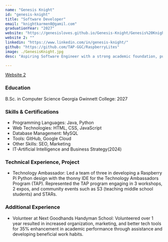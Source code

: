 ```yaml
---
name: "Genesis Knight"
id: "genesis-knight"
title: "Software Developer"
email: "knightkarmen0@gamil.com"
graduationYear: "2027"
website: "https://genesisloves.github.io/Genesis-Knight/Genesis%20Knight.html"
website 2: ""
linkedin: "https://www.linkedin.com/in/genesis-knight/"
github: "https://github.com/TAP-GGC/RaspberryLites"
image: ./GenesisKnight.jpg
desc: "Aspiring Software Engineer with a strong academic foundation, pursuing a master's degree in information technology, and a bachelor's degree in management information systems."

---
```


[Website 2](https://genesisloves.github.io/GenesisResume/project2.html)

### Education
<div>
B.Sc. in Computer Science Georgia Gwinnett College: 2027
</div>

### Skills & Certifications
<ul>
  <li> Programming Languages: Java, Python</li>
  <li>Web Technologies: HTML, CSS, JavaScript</li>
  <li>Database Management: MySQL</li>
  <li>Tools: GitHub, Google Cloud</li>
  <li>Other Skills: SEO, Marketing</li>
  <li>IT-Artificial Intelligence and Business Strategy(2024)</li>
</ul>

### Technical Experience, Project
<ul>
  <li>Technology Ambassador: Led a team of three in developing a Raspberry Pi Python design with the thonny IDE for the Technology Ambassadors Program (TAP). Represented the TAP program engaging in 3 workshops, 2 expos, and community events such as S3 (teaching middle school students) and STARs.</li>
</ul>  

### Additional Experience
<ul>
  <li>Volunteer at Next Goodhands Handyman School: Volunteered over 1 year resulted in increased organization, marketing, and better tech tools for 35% enhancement in academic performance through assistance and developing beneficial work habits.</li>
</ul>